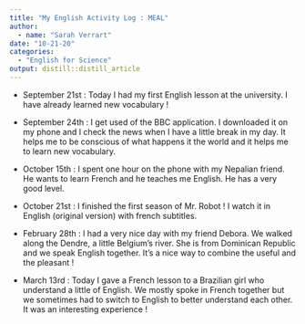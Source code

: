 ```yaml
---
title: "My English Activity Log : MEAL"
author:
  - name: "Sarah Verrart" 
date: "10-21-20"
categories:
  - "English for Science"
output: distill::distill_article
---
```


- September 21st : Today I had my first English lesson at the university. I have already learned new vocabulary ! 

- September 24th : I get used of the BBC application. I downloaded it on my phone and I check the news when I have a little break in my day. It helps me to be conscious of what happens it the world and it helps me to learn new vocabulary. 

- October 15th : I spent one hour on the phone with my Nepalian friend. He wants to learn French and he teaches me English. He has a very good level. 

- October 21st : I finished the first season of Mr. Robot ! I watch it in English (original version) with french subtitles. 

- February 28th  : I had a very nice day with my friend Debora. We walked along the Dendre, a little Belgium's river. She is from Dominican Republic and we speak English together. It's a nice way to combine the useful and the pleasant ! 

- March 13rd : Today I gave a French lesson to a Brazilian girl who understand a little of English. We mostly spoke in French together but we sometimes had to switch to English to better understand each other. It was an interesting experience !

